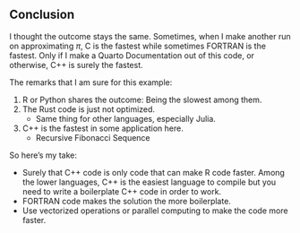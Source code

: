 ## Conclusion

I thought the outcome stays the same. Sometimes, when I make another run on approximating $\pi$, C is the fastest while sometimes FORTRAN is the fastest. Only if I make a Quarto Documentation out of this code, or otherwise, C++ is surely the fastest.

The remarks that I am sure for this example:

1.  R or Python shares the outcome: Being the slowest among them.
2.  The Rust code is just not optimized.
    -   Same thing for other languages, especially Julia.
3.  C++ is the fastest in some application here.
    -   Recursive Fibonacci Sequence


So here's my take:

-   Surely that C++ code is only code that can make R code faster. Among the lower languages, C++ is the easiest language to compile but you need to write a boilerplate C++ code in order to work.
-   FORTRAN code makes the solution the more boilerplate.
-   Use vectorized operations or parallel computing to make the code more faster.

